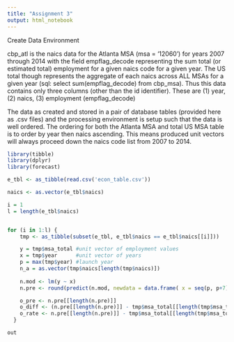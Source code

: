 ```yaml
---
title: "Assignment 3"
output: html_notebook
---
```


Create Data Environment

cbp_atl is the naics data for the Atlanta MSA (msa = '12060') for years 2007 through 2014 with the field empflag_decode representing the sum total (or estimated total) employment for a given naics code for a given year. The US total though represents the aggregate of each naics across ALL MSAs for a given year (sql: select sum(empflag_decode) from cbp_msa). Thus this data contains only three columns (other than the id identifier). These are (1) year, (2) naics, (3) employment (empflag_decode)

The data as created and stored in a pair of database tables (provided here as .csv files) and the processing environment is setup such that the data is well ordered. The ordering for both the Atlanta MSA and total US MSA table is to order by year then naics ascending. This means produced unit vectors will always proceed down the naics code list from 2007 to 2014.

```r
library(tibble)
library(dplyr)
library(forecast)

e_tbl <- as_tibble(read.csv('econ_table.csv'))

naics <- as.vector(e_tbl$naics)

i = 1
l = length(e_tbl$naics)


for (i in 1:l) {
    tmp <- as_tibble(subset(e_tbl, e_tbl$naics == e_tbl$naics[[i]]))

    y = tmp$msa_total #unit vector of employment values
    x = tmp$year      #unit vector of years
    p = max(tmp$year) #launch year
    n_a = as.vector(tmp$naics[length(tmp$naics)])
    
    n.mod <- lm(y ~ x)
    n.pre <- round(predict(n.mod, newdata = data.frame( x = seq(p, p+7))),0)

    o_pre <- n.pre[[length(n.pre)]]
    o_diff <- (n.pre[[length(n.pre)]] - tmp$msa_total[[length(tmp$msa_total)]]
    o_rate <- n.pre[[length(n.pre)]] - tmp$msa_total[[length(tmp$msa_total)]])/tmp$msa_total[[length(tmp$msa_total)]]
  }

out
```

